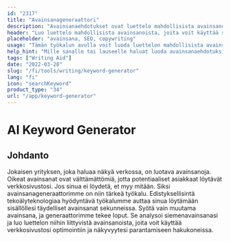 ```yaml
---
id: "2317"
title: "Avainsanageneraattori"
description: "Avainsanaehdotukset ovat luettelo mahdollisista avainsanoista, joiden avulla voit optimoida sisältösi hakukoneita varten. Tämän työkalun tarkoituksena on auttaa sinua löytämään sisällöllesi merkityksellisimmät ja suosituimmat avainsanat. Jos haluat käyttää tätä työkalua, kirjoita hakupalkkiin sana tai lause, niin luomme luettelon niihin liittyvistä avainsanoista."
header: "Luo luettelo mahdollisista avainsanoista, joita voit käyttää sisällössäsi."
placeholder: "avainsana, SEO, copywriting"
usage: "Tämän työkalun avulla voit luoda luettelon mahdollisista avainsanoista, joita voit käyttää sisällössäsi. Jos haluat käyttää tätä työkalua, kirjoita sana tai lause hakupalkkiin, niin luomme luettelon siihen liittyvistä avainsanoista."
help_hint: "Mille sanalle tai lauseelle haluat luoda avainsanaehdotuksia?"
tags: ["Writing Aid"]
date: "2022-03-28"
slug: "/fi/tools/writing/keyword-generator"
lang: "fi"
icon: "searchKeyword"
product_type: "34"
url: "/app/keyword-generator"
---
```


# AI Keyword Generator

## Johdanto

Jokaisen yrityksen, joka haluaa näkyä verkossa, on luotava avainsanoja. Oikeat avainsanat ovat välttämättömiä, jotta potentiaaliset asiakkaat löytävät verkkosivustosi. Jos sinua ei löydetä, et myy mitään. Siksi avainsanageneraattorimme on niin tärkeä työkalu. Edistyksellisintä tekoälyteknologiaa hyödyntävä työkalumme auttaa sinua löytämään sisällöllesi täydelliset avainsanat sekunneissa. Syötä vain muutama avainsana, ja generaattorimme tekee loput. Se analysoi siemenavainsanasi ja luo luettelon niihin liittyvistä avainsanoista, joita voit käyttää verkkosivustosi optimointiin ja näkyvyytesi parantamiseen hakukoneissa.
